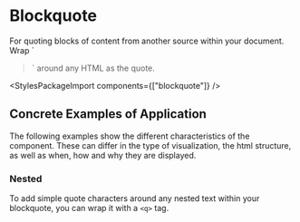 
<Meta of={BlockquoteStories} />

# Blockquote

<div className="lead">
  For quoting blocks of content from another source within your document. Wrap `
  <blockquote
    class="blockquote">` around any HTML as the quote.
</div>

<Canvas of={BlockquoteStories.Default} />

<div className="hide-col-default">
  <Controls of={BlockquoteStories.Default} />
</div>

<StylesPackageImport components={["blockquote"]} />

## Concrete Examples of Application

The following examples show the different characteristics of the component. These can differ in the type of visualization, the html structure, as well as when, how and why they are displayed.

### Nested

To add simple quote characters around any nested text within your blockquote, you can wrap it with a
<code>&lt;q&gt;</code> tag.

<Canvas of={BlockquoteStories.Nested} />
